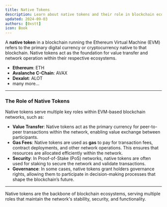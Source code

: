 ```yaml
---
title: Native Tokens
description: Learn about native tokens and their role in blockchain ecosystems.
updated: 2024-09-03
authors: [0xstt]
icon: Book
---
```


A **native token** in a blockchain running the Ethereum Virtual Machine (EVM) refers to the primary digital currency or cryptocurrency native to that blockchain. Native tokens act as the foundation for value transfer and network operation within their respective ecosystems.

- **Ethereum**: ETH
- **Avalanche C-Chain**: AVAX
- **Dexalot**: ALOT
- many more...

---

### The Role of Native Tokens

Native tokens serve multiple key roles within EVM-based blockchain networks, such as:

- **Value Transfer**: Native tokens act as the primary currency for peer-to-peer transactions within the network, enabling value exchange between participants.
- **Gas Fees**: Native tokens are used as **gas** to pay for transaction fees, contract deployments, and other network operations. This ensures that resources are allocated efficiently within the network.
- **Security**: In Proof-of-Stake (PoS) networks, native tokens are often used for staking to secure the network and validate transactions.
- **Governance**: In some cases, native tokens grant holders governance rights, allowing them to participate in decision-making processes that shape the blockchain’s future.

---

Native tokens are the backbone of blockchain ecosystems, serving multiple roles that maintain the network's stability, security, and functionality.